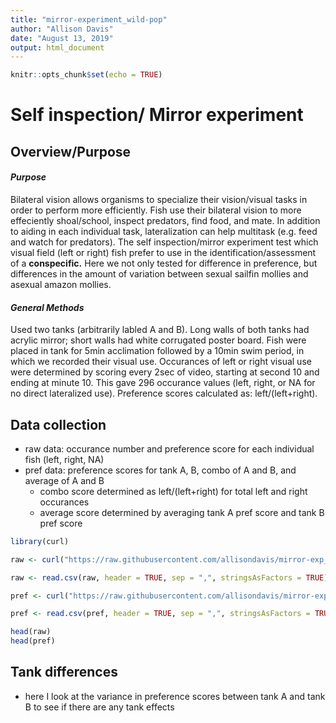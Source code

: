 ```yaml
---
title: "mirror-experiment_wild-pop"
author: "Allison Davis"
date: "August 13, 2019"
output: html_document
---
```


```r
knitr::opts_chunk$set(echo = TRUE)
```

# Self inspection/ Mirror experiment

## Overview/Purpose
#### *Purpose*
  Bilateral vision allows organisms to specialize their vision/visual tasks in order to perform more efficiently. Fish use their bilateral vision to more effeciently shoal/school, inspect predators, find food, and mate. In addition to aiding in each individual task, lateralization can help multitask (e.g. feed and watch for predators). 
  The self inspection/mirror experiment test which visual field (left or right) fish prefer to use in the identification/assessment of a **conspecific.** Here we not only tested for difference in preference, but differences in the amount of variation between sexual sailfin mollies and asexual amazon mollies.

#### *General Methods*
  Used two tanks (arbitrarily labled A and B). Long walls of both tanks had acrylic mirror; short walls had white corrugated poster board. Fish were placed in tank for 5min acclimation followed by a 10min swim period, in which we recorded their visual use. 
  Occurances of left or right visual use were determined by scoring every 2sec of video, starting at second 10 and ending at minute 10. This gave 296 occurance values (left, right, or NA for no direct lateralized use). Preference scores calculated as: left/(left+right). 

## Data collection

  * raw data: occurance number and preference score for each individual fish (left, right, NA)
  * pref data: preference scores for tank A, B, combo of A and B, and average of A and B
      - combo score determined as left/(left+right) for total left and right occurances
      - average score determined by averaging tank A pref score and tank B pref score

```r
library(curl)

raw <- curl("https://raw.githubusercontent.com/allisondavis/mirror-exp_wild-pop/master/adavis_mirror-exp_wild-pop_raw.csv")

raw <- read.csv(raw, header = TRUE, sep = ",", stringsAsFactors = TRUE)

pref <- curl("https://raw.githubusercontent.com/allisondavis/mirror-exp_wild-pop/master/adavis_mirror-exp_wild-pop_pref-scores.csv")

pref <- read.csv(pref, header = TRUE, sep = ",", stringsAsFactors = TRUE)

head(raw)
head(pref)

```

## Tank differences

  * here I look at the variance in preference scores between tank A and tank B to see if there are any tank effects
  